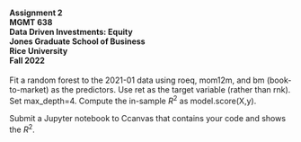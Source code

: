 #### Assignment 2<br>MGMT 638<br>Data Driven Investments: Equity<br>Jones Graduate School of Business<br>Rice University<br>Fall 2022

Fit a random forest to the 2021-01 data using roeq, mom12m, and bm (book-to-market) as the predictors.  Use ret as the target variable (rather than rnk).  Set max_depth=4. Compute the in-sample $R^2$ as model.score(X,y).

Submit a Jupyter notebook to Ccanvas that contains your code and shows the $R^2$.


